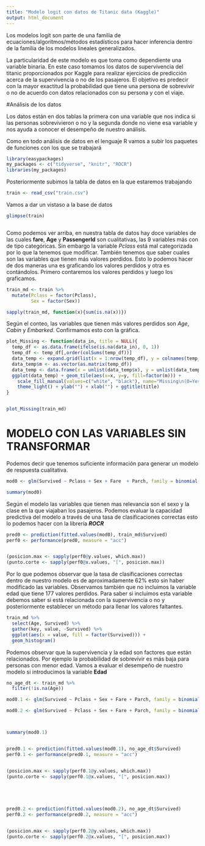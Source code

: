 ```yaml
---
title: "Modelo logit con datos de Titanic data (Kaggle)"
output: html_document
---
```


Los modelos logit son parte de una familia de ecuaciones/algoritmos/métodos estadísticos para hacer inferencia dentro de la familia de los modelos lineales generalizados.

La particularidad de este modelo es que toma como dependiente una variable binaria. En este caso tomamos los datos de supervivencia del titanic proporcionados por Kaggle para realizar ejercicios de predicción acerca de la supervivencia o no de los pasajeros. El objetivo es predecir con la mayor exactitud la probabilidad que tiene una persona de sobrevivir o no de acuerdo con datos relacionados con su persona y con el viaje. 


#Análisis de los datos

Los datos están en dos tablas la primera con una variable que  nos indica si las personas sobrevivieron o no y la segunda donde no viene esa variable y nos ayuda a conocer el desempeño de nuestro análisis. 

Como en todo análisis de datos en el lenguaje R vamos a subir los paquetes de funciones con los que se trabajará

```r

library(easypackages)
my_packages <- c("tidyverse", "knitr", "ROCR")
libraries(my_packages)

```

Posteriormente subimos la tabla de datos en la que estaremos trabajando


```r

train <- read_csv("train.csv")


```

Vamos a dar un vistaso a la base de datos 

```r

glimpse(train)



```

Como podemos ver arriba, en nuestra tabla de datos hay doce variables de las cuales **fare**, **Age** y **PassengerId** son cualitativas, las 9 variables más con de tipo categóricas. Sin embargo la variable _Pclass_ está mal categorizada por lo que la tenemos que modificar. También tenemos que saber cuales son las variables que tienen más valores perdidos. Esto lo podemos hacer de dos maneras una es graficando los valores perdidos y otra es contándolos. Primero contaremos los valores perdidos y luego los graficamos. 



```r


train_md <- train %>%
  mutate(Pclass = factor(Pclass),
         Sex = factor(Sex))

sapply(train_md, function(x){sum(is.na(x))})


```

Según el conteo, las variables que tienen más valores perdidos son _Age_, _Cabin_ y _Embarked_. Confirmamos esto con la gráfica. 


```r

plot_Missing <- function(data_in, title = NULL){
  temp_df <- as.data.frame(ifelse(is.na(data_in), 0, 1))
  temp_df <- temp_df[,order(colSums(temp_df))]
  data_temp <- expand.grid(list(x = 1:nrow(temp_df), y = colnames(temp_df)))
  data_temp$m <- as.vector(as.matrix(temp_df))
  data_temp <- data.frame(x = unlist(data_temp$x), y = unlist(data_temp$y), m = unlist(data_temp$m))
  ggplot(data_temp) + geom_tile(aes(x=x, y=y, fill=factor(m))) + 
    scale_fill_manual(values=c("white", "black"), name="Missing\n(0=Yes, 1=No)") +
    theme_light() + ylab("") + xlab("") + ggtitle(title)
}


plot_Missing(train_md)


```


# MODELO CON LAS VARIABLES SIN TRANSFORMAR


Podemos decir que tenemos suficiente información para generar un modelo de respuesta cualitativa.

```r

mod0 <- glm(Survived ~ Pclass + Sex + Fare  + Parch, family = binomial(link = "logit"), data = train_md)

summary(mod0)


```

Según el modelo las variables que tienen mas relevancia son el sexo y la clase en la que viajaban los pasajeros. Podemos evaluar la capacidad predictiva del modelo a través de una tasa de clasificaciones correctas esto lo podemos hacer con la librería **_ROCR_**

```r

pred0 <- prediction(fitted.values(mod0), train_md$Survived)
perf0 <- performance(pred0, measure = "acc")


(posicion.max <- sapply(perf0@y.values, which.max))
(punto.corte <- sapply(perf0@x.values, "[", posicion.max))

```


Por lo que podemos observar que la tasa de clasificaciones correctas dentro de nuestro modelo es de aproximadamente 62% esto sin haber modificado las variables. Observamos también que no incluimos la variable edad que tiene 177 valores perdidos. Para saber si incluimos esta variable debemos saber si está relacionada con la supervivencia o no y posteriormente establecer un método para llenar los valores faltantes. 

```r


train_md %>%
  select(Age, Survived) %>%
  gather(key, value, -Survived) %>%
  ggplot(aes(x = value, fill = factor(Survived))) +
  geom_histogram()

```

Podemos observar que la supervivencia y la edad son factores que están relacionados. Por ejemplo la probabilidad de sobrevivir es más baja para personas con menor edad. Vamos a evaluar el desempeño de nuestro modelo si introducimos la variable **Edad**




```r

no_age_dt <- train_md %>%
  filter(!is.na(Age))

mod0.1 <- glm(Survived ~ Pclass + Sex + Fare + Parch, family = binomial(link = "logit"), data = no_age_dt)

mod0.2 <- glm(Survived ~ Pclass + Sex + Fare + Parch, family = binomial(link = "logit"), data = no_age_dt)



summary(mod0.1)


pred0.1 <- prediction(fitted.values(mod0.1), no_age_dt$Survived)
perf0.1 <- performance(pred0.1, measure = "acc")


(posicion.max <- sapply(perf0.1@y.values, which.max))
(punto.corte <- sapply(perf0.1@x.values, "[", posicion.max))





pred0.2 <- prediction(fitted.values(mod0.2), no_age_dt$Survived)
perf0.2 <- performance(pred0.2, measure = "acc")


(posicion.max <- sapply(perf0.2@y.values, which.max))
(punto.corte <- sapply(perf0.2@x.values, "[", posicion.max))







```












